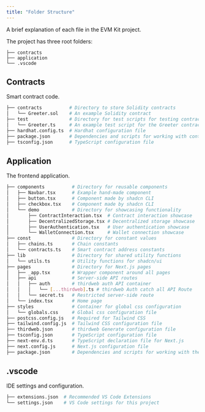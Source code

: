 ```yaml
---
title: "Folder Structure"
---
```


A brief explanation of each file in the EVM Kit project.

The project has three root folders:

```
├── contracts
├── application
└── .vscode
```

## Contracts

Smart contract code.

```bash
├── contracts          # Directory to store Solidity contracts
│   └── Greeter.sol    # An example Solidity contract
├── test               # Directory for test scripts for testing contracts
│   └── Greeter.ts     # An example test script for the Greeter contract
├── hardhat.config.ts  # Hardhat configuration file
├── package.json       # Dependencies and scripts for working with contracts
├── tsconfig.json      # TypeScript configuration file
```

## Application

The frontend application.

```bash
├── components          # Directory for reusable components
│   ├── Navbar.tsx      # Example hand-made component
│   ├── button.tsx      # Component made by shadcn CLI
│   ├── checkbox.tsx    # Component made by shadcn CLI
│   └── demo            # Directory for showcasing functionality
│       ├── ContractInteraction.tsx  # Contract interaction showcase
│       ├── DecentralizedStorage.tsx # Decentralized storage showcase
│       ├── UserAuthentication.tsx   # User authentication showcase
│       └── WalletConnection.tsx     # Wallet connection showcase
├── const               # Directory for constant values
│   ├── chains.ts       # Chain constants
│   └── contracts.ts    # Smart contract address constants
├── lib                 # Directory for shared utility functions
│   └── utils.ts        # Utility functions for shadcn/ui
├── pages               # Directory for Next.js pages
│   ├── _app.tsx        # Wrapper component around all pages
│   ├── api             # Server-side API routes
│   │   ├── auth        # thirdweb auth API container
│   │   │   └── [...thirdweb].ts # thirdweb Auth catch all API Route
│   │   └── secret.ts   # Restricted server-side route
│   └── index.tsx       # Home page
├── styles              # Container for global css configuration
│   └── globals.css     # Global css configuration file
├── postcss.config.js   # Required for Tailwind CSS
├── tailwind.config.js  # Tailwind CSS configuration file
├── thirdweb.json       # thirdweb Generate configuration file
├── tsconfig.json       # TypeScript configuration file
├── next-env.d.ts       # TypeScript declaration file for Next.js
├── next.config.js      # Next.js configuration file
├── package.json        # Dependencies and scripts for working with the application
```

## .vscode

IDE settings and configuration.

```bash
├── extensions.json  # Recommended VS Code Extensions
└── settings.json    # VS Code settings for this project
```
